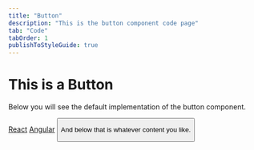 ```yaml
---
title: "Button"
description: "This is the button component code page"
tab: "Code"
tabOrder: 1
publishToStyleGuide: true
---
```


# This is a Button

Below you will see the default implementation of the button component.

<StorybookComponent id="button--emoji" height="75px" />
<Tabs>
  <a href="http://example.com/react">React</a>
  <a href="http://example.com/angular">Angular</a>
</Tabs>
<CodeTest><Button /></CodeTest>

And below that is whatever content you like.
